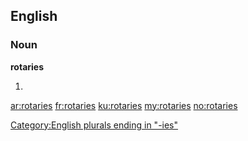 ==English==

===Noun===
'''rotaries'''

# {{plural of|[[rotary]]}}

[[Category:English plurals ending in "-ies"]]

[[ar:rotaries]]
[[fr:rotaries]]
[[ku:rotaries]]
[[my:rotaries]]
[[no:rotaries]]